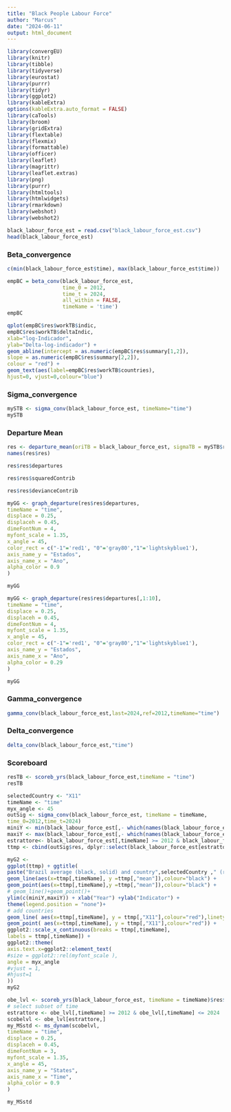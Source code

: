 ---
title: "Black People Labour Force"
author: "Marcus"
date: "2024-06-11"
output: html_document
---

```{r message=FALSE}
library(convergEU)
library(knitr)
library(tibble)
library(tidyverse)
library(eurostat)
library(purrr)
library(tidyr)
library(ggplot2)
library(kableExtra)
options(kableExtra.auto_format = FALSE)
library(caTools)
library(broom)
library(gridExtra)
library(flextable)
library(flexmix)
library(formattable) 
library(officer)
library(leaflet)
library(magrittr)
library(leaflet.extras)
library(png)
library(purrr)
library(htmltools)
library(htmlwidgets)
library(rmarkdown)
library(webshot)
library(webshot2)
```

```{r}
black_labour_force_est = read.csv("black_labour_force_est.csv")
head(black_labour_force_est)
```

### Beta_convergence

```{r}
c(min(black_labour_force_est$time), max(black_labour_force_est$time))
```

```{r}
empBC = beta_conv(black_labour_force_est,
                  time_0 = 2012,
                  time_t = 2024,
                  all_within = FALSE,
                  timeName = 'time')
empBC
```


```{r message = FALSE}
qplot(empBC$res$workTB$indic,
empBC$res$workTB$deltaIndic,
xlab="log-Indicador",
ylab="Delta-log-indicador") +
geom_abline(intercept = as.numeric(empBC$res$summary[1,2]),
slope = as.numeric(empBC$res$summary[2,2]),
colour = "red") +
geom_text(aes(label=empBC$res$workTB$countries),
hjust=0, vjust=0,colour="blue")
```

### Sigma_convergence

```{r}
mySTB <- sigma_conv(black_labour_force_est, timeName="time")
mySTB

```

### Departure Mean

```{r}
res <- departure_mean(oriTB = black_labour_force_est, sigmaTB = mySTB$res)
names(res$res)

```

```{r}
res$res$departures
```


```{r}
res$res$squaredContrib
```

```{r}
res$res$devianceContrib
```

```{r}
myGG <- graph_departure(res$res$departures,
timeName = "time",
displace = 0.25,
displaceh = 0.45,
dimeFontNum = 4,
myfont_scale = 1.35,
x_angle = 45,
color_rect = c("-1"='red1', "0"='gray80',"1"='lightskyblue1'),
axis_name_y = "Estados",
axis_name_x = "Ano",
alpha_color = 0.9
)

myGG
```

```{r}
myGG <- graph_departure(res$res$departures[,1:10],
timeName = "time",
displace = 0.25,
displaceh = 0.45,
dimeFontNum = 4,
myfont_scale = 1.35,
x_angle = 45,
color_rect = c("-1"='red1', "0"='gray80',"1"='lightskyblue1'),
axis_name_y = "Estados",
axis_name_x = "Ano",
alpha_color = 0.29
)

myGG
```

### Gamma_convergence

```{r}
gamma_conv(black_labour_force_est,last=2024,ref=2012,timeName="time")
```

### Delta_convergence

```{r}
delta_conv(black_labour_force_est,"time")
```

### Scoreboard

```{r}
resTB <- scoreb_yrs(black_labour_force_est,timeName = "time")
resTB
```

```{r}
selectedCountry <- "X11"
timeName <- "time"
myx_angle <- 45
outSig <- sigma_conv(black_labour_force_est, timeName = timeName,
time_0=2012,time_t=2024)
miniY <- min(black_labour_force_est[,- which(names(black_labour_force_est) == timeName )])
maxiY <- max(black_labour_force_est[,- which(names(black_labour_force_est) == timeName )])
estrattore<- black_labour_force_est[,timeName] >= 2012 & black_labour_force_est[,timeName] <= 2024
ttmp <- cbind(outSig$res, dplyr::select(black_labour_force_est[estrattore,], -contains(timeName)))

myG2 <-
ggplot(ttmp) + ggtitle(
paste("Brazil average (black, solid) and country",selectedCountry ," (red, dotted)") )+
geom_line(aes(x=ttmp[,timeName], y =ttmp[,"mean"]),colour="black") +
geom_point(aes(x=ttmp[,timeName],y =ttmp[,"mean"]),colour="black") +
# geom_line()+geom_point()+
ylim(c(miniY,maxiY)) + xlab("Year") +ylab("Indicator") +
theme(legend.position = "none")+
# add countries
geom_line( aes(x=ttmp[,timeName], y = ttmp[,"X11"],colour="red"),linetype="dotted") +
geom_point( aes(x=ttmp[,timeName], y = ttmp[,"X11"],colour="red")) +
ggplot2::scale_x_continuous(breaks = ttmp[,timeName],
labels = ttmp[,timeName]) +
ggplot2::theme(
axis.text.x=ggplot2::element_text(
#size = ggplot2::rel(myfont_scale ),
angle = myx_angle
#vjust = 1,
#hjust=1
))
myG2

```

```{r}
obe_lvl <- scoreb_yrs(black_labour_force_est, timeName = timeName)$res$sco_level_num
# select subset of time
estrattore <- obe_lvl[,timeName] >= 2012 & obe_lvl[,timeName] <= 2024
scobelvl <- obe_lvl[estrattore,]
my_MSstd <- ms_dynam(scobelvl,
timeName = "time",
displace = 0.25,
displaceh = 0.45,
dimeFontNum = 3,
myfont_scale = 1.35,
x_angle = 45,
axis_name_y = "States",
axis_name_x = "Time",
alpha_color = 0.9
)

my_MSstd

```